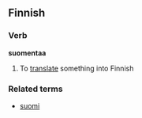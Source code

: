 ==Finnish==
===Verb===
'''suomentaa'''<!-- not capitalised, right? -->

# To [[translate]] something into Finnish

===Related terms===
*[[suomi]]